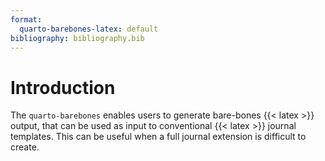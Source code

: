 ```yaml
---
format:
  quarto-barebones-latex: default
bibliography: bibliography.bib  
---
```


# Introduction

The `quarto-barebones` enables users to generate bare-bones {{< latex >}} output, that can be used as input to conventional {{< latex >}} journal templates. This can be useful when a full journal extension is difficult to create.
